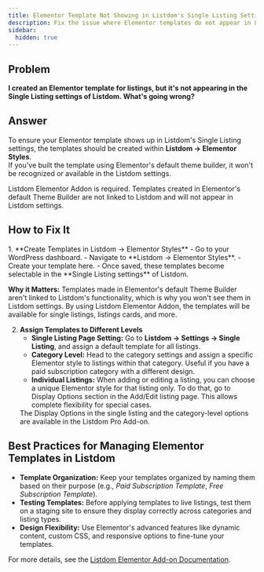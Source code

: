 ```yaml
---
title: Elementor Template Not Showing in Listdom's Single Listing Settings
description: Fix the issue where Elementor templates do not appear in Listdom's Single Listing settings.
sidebar:
  hidden: true
---
```



## Problem

**I created an Elementor template for listings, but it's not appearing in the Single Listing settings of Listdom. What's going wrong?**

## Answer

To ensure your Elementor template shows up in Listdom's Single Listing settings, the templates should be created within **Listdom → Elementor Styles**.  
If you've built the template using Elementor's default theme builder, it won't be recognized or available in the Listdom settings.

<Aside type="note">
Listdom Elementor Addon is required. Templates created in Elementor's default Theme Builder are not linked to Listdom and will not appear in Listdom settings.
</Aside>

## How to Fix It

<Steps>
1. **Create Templates in Listdom → Elementor Styles**  
   - Go to your WordPress dashboard.  
   - Navigate to **Listdom → Elementor Styles**.  
   - Create your template here.  
   - Once saved, these templates become selectable in the **Single Listing settings** of Listdom.  

   **Why it Matters:** Templates made in Elementor's default Theme Builder aren't linked to Listdom's functionality, which is why you won't see them in Listdom settings. By using Listdom Elementor Addon, the templates will be available for single listings, listings cards, and more.  

2. **Assign Templates to Different Levels**  
   - **Single Listing Page Setting:** Go to **Listdom → Settings → Single Listing**, and assign a default template for all listings.  
   - **Category Level:** Head to the category settings and assign a specific Elementor style to listings within that category. Useful if you have a paid subscription category with a different design.  
   - **Individual Listings:** When adding or editing a listing, you can choose a unique Elementor style for that listing only. To do that, go to Display Options section in the Add/Edit listing page. This allows complete flexibility for special cases.  
   <Aside type="note">
   The Display Options in the single listing and the category-level options are available in the Listdom Pro Add-on.
   </Aside>
</Steps>

## Best Practices for Managing Elementor Templates in Listdom

- **Template Organization:** Keep your templates organized by naming them based on their purpose (e.g., *Paid Subscription Template*, *Free Subscription Template*).  
- **Testing Templates:** Before applying templates to live listings, test them on a staging site to ensure they display correctly across categories and listing types.  
- **Design Flexibility:** Use Elementor's advanced features like dynamic content, custom CSS, and responsive options to fine-tune your templates.  

For more details, see the [Listdom Elementor Add-on Documentation](/listdom/addons/elementor/).
